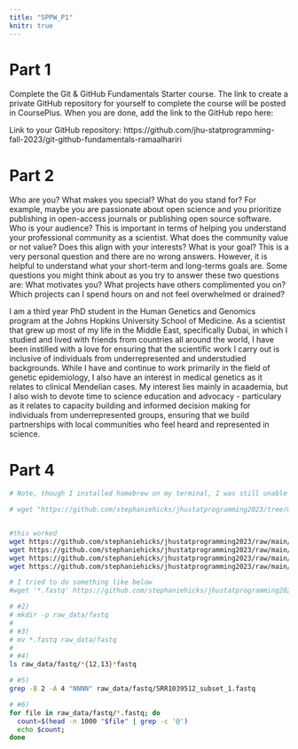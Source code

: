 ```yaml
---
title: "SPPW_P1"
knitr: true
---
```



# Part 1

Complete the Git & GitHub Fundamentals Starter course. The link to create a private GitHub repository for yourself to complete the course will be posted in CoursePlus. When you are done, add the link to the GitHub repo here:

Link to your GitHub repository: https://github.com/jhu-statprogramming-fall-2023/git-github-fundamentals-ramaalhariri 

# Part 2

Who are you? What makes you special?
What do you stand for? For example, maybe you are passionate about open science and you prioritize publishing in open-access journals or publishing open source software.
Who is your audience? This is important in terms of helping you understand your professional community as a scientist. What does the community value or not value? Does this align with your interests?
What is your goal? This is a very personal question and there are no wrong answers. However, it is helpful to understand what your short-term and long-terms goals are. Some questions you might think about as you try to answer these two questions are:
What motivates you?
What projects have others complimented you on?
Which projects can I spend hours on and not feel overwhelmed or drained?

I am a third year PhD student in the Human Genetics and Genomics program at the Johns Hopkins University School of Medicine. As a scientist that grew up most of my life in the Middle East, specifically Dubai, in which I studied and lived with friends from countries all around the world, I have been instilled with a love for ensuring that the scientific work I carry out is inclusive of individuals from underrepresented and understudied backgrounds. While I have and continue to work primarily in the field of genetic epidemiology, I also have an interest in medical genetics as it relates to clinical Mendelian cases. My interest lies mainly in acaademia, but I also wish to devote time to science education and advocacy  - particulary as it relates to capacity building and informed decision making for individuals from underrepresented groups, ensuring that we build partnerships with local communities who feel heard and represented in science.


# Part 4

```zsh
# Note, though I installed homebrew on my terminal, I was still unable to run these functions so I wrote the different functions I tried as well as commented out my code because I could not produce an output

# wget "https://github.com/stephaniehicks/jhustatprogramming2023/tree/main/data/*.fastq"


#this worked 
wget https://github.com/stephaniehicks/jhustatprogramming2023/raw/main/data/SRR1039508_subset_1.fastq
wget https://github.com/stephaniehicks/jhustatprogramming2023/raw/main/data/SRR1039509_subset_1.fastq
wget https://github.com/stephaniehicks/jhustatprogramming2023/raw/main/data/SRR1039512_subset_1.fastq
wget https://github.com/stephaniehicks/jhustatprogramming2023/raw/main/data/SRR1039513_subset_1.fastq

# I tried to do something like below
#wget '*.fastq' https://github.com/stephaniehicks/jhustatprogramming2023/tree/main/data
```

```zsh
# #2)
# mkdir -p raw_data/fastq
# 
# #3)
# mv *.fastq raw_data/fastq
# 
# #4)
ls raw_data/fastq/*{12,13}*fastq
```

```zsh
# #5)
grep -B 2 -A 4 "NNNN" raw_data/fastq/SRR1039512_subset_1.fastq
```

```zsh
# #6)
for file in raw_data/fastq/*.fastq; do
  count=$(head -n 1000 "$file" | grep -c '@')
  echo $count;
done
```



